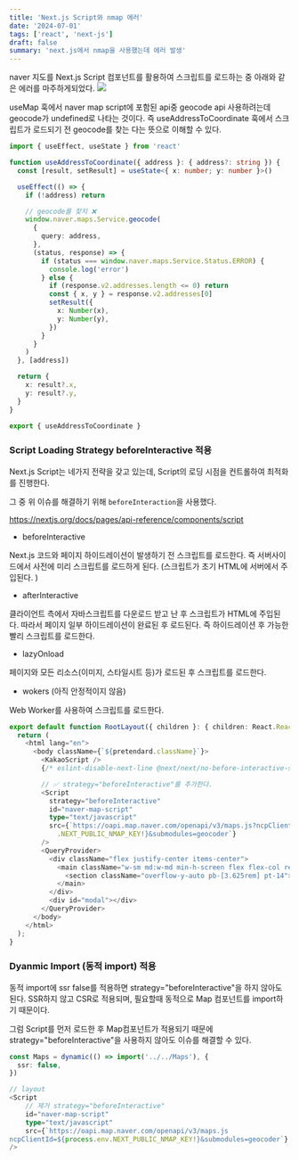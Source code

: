```yaml
---
title: 'Next.js Script와 nmap 에러'
date: '2024-07-01'
tags: ['react', 'next-js']
draft: false
summary: 'next.js에서 nmap을 사용했는데 에러 발생'
---
```


naver 지도를 Next.js Script 컴포넌트를 활용하여 스크립트를 로드하는 중 아래와 같은 에러를 마주하게되었다.
![](https://velog.velcdn.com/images/jangth0655/post/a26d2c43-5d6f-47e1-998c-5702338153f6/image.png)

useMap 훅에서 naver map script에 포함된 api중 geocode api 사용하려는데 geocode가 undefined로 나타는 것이다. 즉 useAddressToCoordinate 훅에서 스크립트가 로드되기 전 geocode를 찾는 다는 뜻으로 이해할 수 있다.

```typescript
import { useEffect, useState } from 'react'

function useAddressToCoordinate({ address }: { address?: string }) {
  const [result, setResult] = useState<{ x: number; y: number }>()

  useEffect(() => {
    if (!address) return

    // geocode를 찾지 ❌
    window.naver.maps.Service.geocode(
      {
        query: address,
      },
      (status, response) => {
        if (status === window.naver.maps.Service.Status.ERROR) {
          console.log('error')
        } else {
          if (response.v2.addresses.length <= 0) return
          const { x, y } = response.v2.addresses[0]
          setResult({
            x: Number(x),
            y: Number(y),
          })
        }
      }
    )
  }, [address])

  return {
    x: result?.x,
    y: result?.y,
  }
}

export { useAddressToCoordinate }
```

### Script Loading Strategy beforeInteractive 적용

Next.js Script는 네가지 전략을 갖고 있는데, Script의 로딩 시점을 컨트롤하여 최적화를 진행한다.

그 중 위 이슈를 해결하기 위해 `beforeInteraction`을 사용했다.

https://nextjs.org/docs/pages/api-reference/components/script

- beforeInteractive

Next.js 코드와 페이지 하이드레이션이 발생하기 전 스크립트를 로드한다. 즉 서버사이드에서 사전에 미리 스크립트를 로드하게 된다. (스크립트가 초기 HTML에 서버에서 주입된다. )

- afterInteractive

클라이언트 측에서 자바스크립트를 다운로드 받고 난 후 스크립트가 HTML에 주입된다. 따라서 페이지 일부 하이드레이션이 완료된 후 로드된다. 즉 하이드레이션 후 가능한 빨리 스크립트를 로드한다.

- lazyOnload

페이지와 모든 리소스(이미지, 스타일시트 등)가 로드된 후 스크립트를 로드한다.

- wokers (아직 안정적이지 않음)

Web Worker를 사용하여 스크립트를 로드한다.

```typescript
export default function RootLayout({ children }: { children: React.ReactNode }) {
  return (
    <html lang="en">
      <body className={`${pretendard.className}`}>
        <KakaoScript />
        {/* eslint-disable-next-line @next/next/no-before-interactive-script-outside-document */}

        // ✅ strategy="beforeInteractive"를 추가한다.
        <Script
	      strategy="beforeInteractive"
          id="naver-map-script"
          type="text/javascript"
          src={`https://oapi.map.naver.com/openapi/v3/maps.js?ncpClientId=${process.env
            .NEXT_PUBLIC_NMAP_KEY!}&submodules=geocoder`}
        />
        <QueryProvider>
          <div className="flex justify-center items-center">
            <main className="w-sm md:w-md min-h-screen flex flex-col relative">
              <section className="overflow-y-auto pb-[3.625rem] pt-14">{children}</section>
            </main>
          </div>
          <div id="modal"></div>
        </QueryProvider>
      </body>
    </html>
  );
}
```

### Dyanmic Import (동적 import) 적용

동적 import에 ssr false를 적용하면 strategy="beforeInteractive"을 하지 않아도 된다.
SSR하지 않고 CSR로 적용되며, 필요할때 동적으로 Map 컴포넌트를 import하기 때문이다.

그럼 Script를 먼저 로드한 후 Map컴포넌트가 적용되기 때문에strategy="beforeInteractive"을 사용하지 않아도 이슈를 해결할 수 있다.

```typescript
const Maps = dynamic(() => import('../../Maps'), {
  ssr: false,
})
```

```typescript
// layout
<Script
	// 제거 strategy="beforeInteractive"
	id="naver-map-script"
	type="text/javascript"
	src={`https://oapi.map.naver.com/openapi/v3/maps.js
ncpClientId=${process.env.NEXT_PUBLIC_NMAP_KEY!}&submodules=geocoder`}
/>
```
